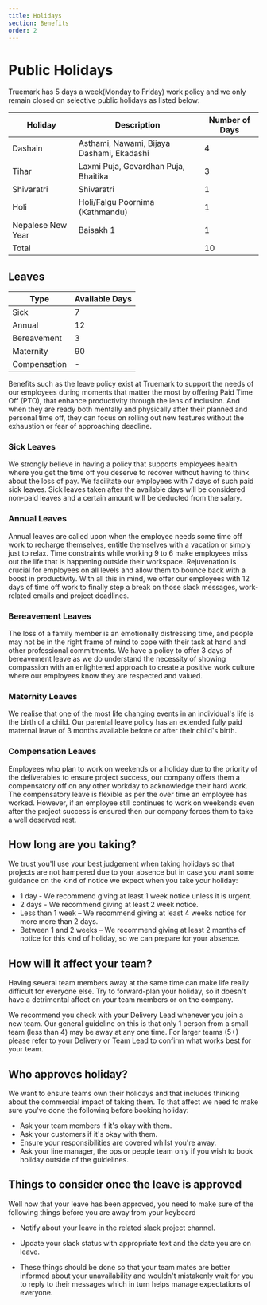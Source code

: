 ```yaml
---
title: Holidays
section: Benefits
order: 2
---
```


# Public Holidays
Truemark has 5 days a week(Monday to Friday) work policy and we only remain closed on selective public holidays as listed below:

| Holiday | Description | Number of Days |
| ------- |------------ | -------------|
| Dashain | Asthami, Nawami, Bijaya Dashami, Ekadashi | 4 |
| Tihar |  Laxmi Puja, Govardhan Puja, Bhaitika | 3 |
| Shivaratri | Shivaratri | 1 |
| Holi | Holi/Falgu Poornima (Kathmandu) | 1 |
| Nepalese New Year | Baisakh 1 | 1 |
| Total | | 10 |

## Leaves
| Type | Available Days |
| -------------- | ---------------------------- |
| Sick | 7 |
| Annual | 12 |
| Bereavement | 3 |
| Maternity | 90 |
| Compensation | - |

Benefits such as the leave policy exist at Truemark to support the needs of our employees during moments that matter the most by offering Paid Time Off (PTO), that enhance productivity through the lens of inclusion. And when they are ready both mentally and physically after their planned and personal time off, they can focus on rolling out new features without the exhaustion or fear of approaching deadline.

### Sick Leaves 
We strongly believe in having a policy that supports employees health where you get the time off you deserve to recover without having to think about the loss of pay. We facilitate our employees with 7 days of such paid sick leaves. Sick leaves taken after the available days will be considered non-paid leaves and a certain amount will be deducted from the salary. 

### Annual Leaves
Annual leaves are called upon when the employee needs some time off work to recharge themselves, entitle themselves with a vacation or simply just to relax. Time constraints while working 9 to 6 make employees miss out the life that is happening outside their workspace. Rejuvenation is crucial for employees on all levels and allow them to bounce back with a boost in productivity. With all this in mind, we offer our employees with 12 days of time off work to finally step a break on those slack messages, work-related emails and project deadlines.

### Bereavement Leaves
The loss of a family member is an emotionally distressing time, and people may not be in the right frame of mind to cope with their task at hand and other professional commitments. We have a policy to offer 3 days of bereavement leave as we do understand the necessity of showing compassion with an enlightened approach to create a positive work culture where our employees know they are respected and valued.

### Maternity Leaves
We realise that one of the most life changing events in an individual's life is the birth of a child. Our parental leave policy has an extended fully paid maternal leave of 3 months available before or after their child's birth.

### Compensation Leaves
Employees who plan to work on weekends or a holiday due to the priority of the deliverables to ensure project success, our company offers them a compensatory off on any other workday to acknowledge their hard work. The compensatory leave is flexible as per the over time an employee has worked. However, if an employee still continues to work on weekends even after the project success is ensured then our company forces them to take a well deserved rest.

## How long are you taking?

We trust you'll use your best judgement when taking holidays so that projects are not hampered due to your absence but in case you want some guidance on the kind of notice we expect when you take your holiday:

- 1 day - We recommend giving at least 1 week notice unless it is urgent.
- 2 days - We recommend giving at least 2 week notice.
- Less than 1 week – We recommend giving at least 4 weeks notice for more more than 2 days.
- Between 1 and 2 weeks – We recommend giving at least 2 months of notice for this kind of holiday, so we can prepare for your absence.

## How will it affect your team?

Having several team members away at the same time can make life really difficult for everyone else. Try to forward-plan your holiday, so it doesn't have a detrimental affect on your team members or on the company.

We recommend you check with your Delivery Lead whenever you join a new team. Our general guideline on this is that only 1 person from a small team (less than 4) may be away at any one time. For larger teams (5+) please refer to your Delivery or Team Lead to confirm what works best for your team. 

## Who approves holiday?

We want to ensure teams own their holidays and that includes thinking about the commercial impact of taking them. To that affect we need to make sure you've done the following before booking holiday:

* Ask your team members if it's okay with them.
* Ask your customers if it's okay with them.
* Ensure your responsibilities are covered whilst you're away.
* Ask your line manager, the ops or people team only if you wish to book holiday outside of the guidelines.

## Things to consider once the leave is approved
Well now that your leave has been approved, you need to make sure of the following things before you are away from your keyboard

* Notify about your leave in the related slack project channel.

* Update your slack status with appropriate text and the date you are on leave.

* These things should be done so that your team mates are better informed about your unavailability and wouldn't mistakenly wait for you to reply to their messages which in turn helps manage expectations of everyone.
